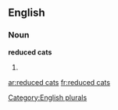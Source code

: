 
==English==

===Noun===
'''reduced cats'''

# {{plural of|[[reduced cat]]}}

[[Category:English plurals]]

[[ar:reduced cats]]
[[fr:reduced cats]]